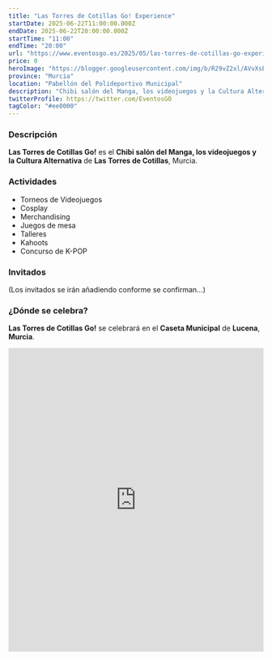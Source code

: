 ```yaml
---
title: "Las Torres de Cotillas Go! Experience"
startDate: 2025-06-22T11:00:00.000Z
endDate: 2025-06-22T20:00:00.000Z
startTime: "11:00"
endTime: "20:00"
url: "https://www.eventosgo.es/2025/05/las-torres-de-cotillas-go-experience-22.html"
price: 0
heroImage: "https://blogger.googleusercontent.com/img/b/R29vZ2xl/AVvXsEhzI4b6uzwY7_xF3Cqz61wqwpZjsjMLGoFMe0K5VuJnlASIWQKVmDuJWzYbhyXh7POhA-yRBJnXPj-EWYrgt3ZmLb35qagGMXFK1SWJ0ikxWsYyx_xZSBXL8bntlzc5rmGXrHzAhtBeuTlZ_pwDp9OT-ZFbXaoOJpF5lmADHAITYSJeeAceKoYw7JHW-noT/s4961/poster%20experience.jpg"
province: "Murcia"
location: "Pabellón del Polideportivo Municipal"
description: "Chibi salón del Manga, los videojuegos y la Cultura Alternativa de Las Torres de Cotillas"
twitterProfile: https://twitter.com/EventosGO
tagColor: "#ee0000"
---
```


### Descripción

**Las Torres de Cotillas Go!** es el **Chibi salón del Manga, los videojuegos y la Cultura Alternativa** de **Las Torres de Cotillas**, Murcia.

### Actividades

+ Torneos de Videojuegos
+ Cosplay
+ Merchandising
+ Juegos de mesa
+ Talleres
+ Kahoots
+ Concurso de K-POP

### Invitados

(Los invitados se irán añadiendo conforme se confirman...)

### ¿Dónde se celebra?

**Las Torres de Cotillas Go!** se celebrará en el **Caseta Municipal** de **Lucena**, **Murcia**.

<iframe src="https://www.google.com/maps/embed?pb=!1m18!1m12!1m3!1d25144.209246948725!2d-1.2710514652343947!3d38.0231697!2m3!1f0!2f0!3f0!3m2!1i1024!2i768!4f13.1!3m3!1m2!1s0xd647f029b3bb721%3A0x910f92e9edc41e27!2sPolideportivo%20Municipal!5e0!3m2!1ses!2ses!4v1748854758188!5m2!1ses!2ses" width="100%" height="600" style="border:0;" allowfullscreen="" loading="lazy" referrerpolicy="no-referrer-when-downgrade"></iframe>

